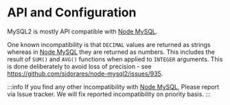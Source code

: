 # API and Configuration

[node-mysql]: https://github.com/mysqljs/mysql

MySQL2 is mostly API compatible with [Node MySQL][node-mysql].

One known incompatibility is that `DECIMAL` values are returned as strings whereas in [Node MySQL][node-mysql] they are returned as numbers. This includes the result of `SUM()` and `AVG()` functions when applied to `INTEGER` arguments. This is done deliberately to avoid loss of precision - see https://github.com/sidorares/node-mysql2/issues/935.

:::info
If you find any other incompatibility with [Node MySQL][node-mysql], Please report via Issue tracker. We will fix reported incompatibility on priority basis.
:::
